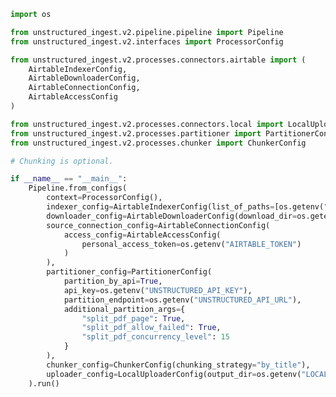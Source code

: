```python Python Ingest v2
import os

from unstructured_ingest.v2.pipeline.pipeline import Pipeline
from unstructured_ingest.v2.interfaces import ProcessorConfig

from unstructured_ingest.v2.processes.connectors.airtable import (
    AirtableIndexerConfig,
    AirtableDownloaderConfig,
    AirtableConnectionConfig,
    AirtableAccessConfig
)

from unstructured_ingest.v2.processes.connectors.local import LocalUploaderConfig
from unstructured_ingest.v2.processes.partitioner import PartitionerConfig
from unstructured_ingest.v2.processes.chunker import ChunkerConfig

# Chunking is optional.

if __name__ == "__main__":
    Pipeline.from_configs(
        context=ProcessorConfig(),
        indexer_config=AirtableIndexerConfig(list_of_paths=[os.getenv("AIRTABLE_PATHS")]),
        downloader_config=AirtableDownloaderConfig(download_dir=os.getenv("LOCAL_FILE_DOWNLOAD_DIR")),
        source_connection_config=AirtableConnectionConfig(
            access_config=AirtableAccessConfig(
                personal_access_token=os.getenv("AIRTABLE_TOKEN")
            )
        ),
        partitioner_config=PartitionerConfig(
            partition_by_api=True,
            api_key=os.getenv("UNSTRUCTURED_API_KEY"),
            partition_endpoint=os.getenv("UNSTRUCTURED_API_URL"),
            additional_partition_args={
                "split_pdf_page": True,
                "split_pdf_allow_failed": True,
                "split_pdf_concurrency_level": 15
            }
        ),
        chunker_config=ChunkerConfig(chunking_strategy="by_title"),
        uploader_config=LocalUploaderConfig(output_dir=os.getenv("LOCAL_FILE_OUTPUT_DIR"))
    ).run()
```